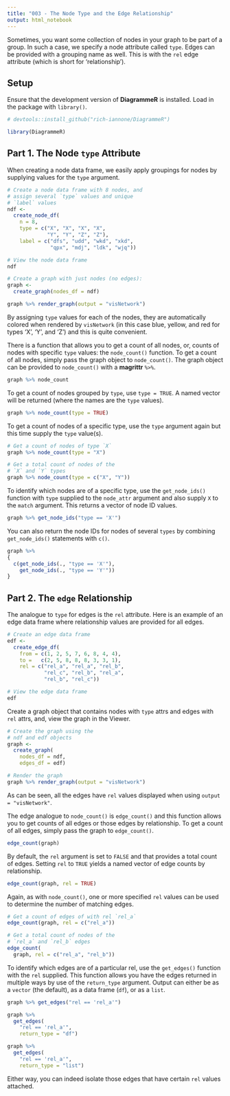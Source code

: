 ```yaml
---
title: "003 - The Node Type and the Edge Relationship"
output: html_notebook
---
```


Sometimes, you want some collection of nodes in your graph to be part of a group. In such a case, we specify a node attribute called `type`. Edges can be provided with a grouping name as well. This is with the `rel` edge attribute (which is short for 'relationship').

## Setup

Ensure that the development version of **DiagrammeR** is installed. Load in the package with `library()`.

```r
# devtools::install_github("rich-iannone/DiagrammeR")

library(DiagrammeR)
```

## Part 1. The Node `type` Attribute

When creating a node data frame, we easily apply groupings for nodes by supplying values for the `type` argument. 

```r
# Create a node data frame with 8 nodes, and
# assign several `type` values and unique
# `label` values
ndf <- 
  create_node_df(
    n = 8,
    type = c("X", "X", "X", "X",
             "Y", "Y", "Z", "Z"),
    label = c("dfs", "udd", "wkd", "xkd",
              "qpx", "mdj", "ldk", "wjq"))

# View the node data frame
ndf
```

```r
# Create a graph with just nodes (no edges):
graph <-
  create_graph(nodes_df = ndf)

graph %>% render_graph(output = "visNetwork")
```

By assigning `type` values for each of the nodes, they are automatically colored when rendered by `visNetwork` (in this case blue, yellow, and red for types 'X', 'Y', and 'Z') and this is quite convenient.

There is a function that allows you to get a count of all nodes, or, counts of nodes with specific `type` values: the `node_count()` function. To get a count of all nodes, simply pass the graph object to `node_count()`. The graph object can be provided to `node_count()` with a **magrittr** `%>%`.

```r
graph %>% node_count
```

To get a count of nodes grouped by `type`, use `type = TRUE`. A named vector will be returned (where the names are the `type` values).

```r
graph %>% node_count(type = TRUE)
```

To get a count of nodes of a specific type, use the `type` argument again but this time supply the `type` value(s).

```r
# Get a count of nodes of type `X`
graph %>% node_count(type = "X")

# Get a total count of nodes of the
# `X` and `Y` types
graph %>% node_count(type = c("X", "Y"))
```

To identify which nodes are of a specific type, use the `get_node_ids()` function with `type` supplied to the `node_attr` argument and also supply `X` to the `match` argument. This returns a vector of node ID values.

```r
graph %>% get_node_ids("type == 'X'")
```

You can also return the node IDs for nodes of several `types` by combining `get_node_ids()` statements with `c()`.

```r
graph %>% 
{
  c(get_node_ids(., "type == 'X'"),
    get_node_ids(., "type == 'Y'"))
}
```

## Part 2. The `edge` Relationship

The analogue to `type` for edges is the `rel` attribute. Here is an example of an edge data frame where relationship values are provided for all edges.

```r
# Create an edge data frame
edf <- 
  create_edge_df(
    from = c(1, 2, 5, 7, 6, 8, 4, 4),
    to =   c(2, 5, 8, 8, 8, 3, 3, 1),
    rel = c("rel_a", "rel_a", "rel_b",
            "rel_c", "rel_b", "rel_a",
            "rel_b", "rel_c"))

# View the edge data frame
edf
```

Create a graph object that contains nodes with `type` attrs and edges with `rel` attrs, and, view the graph in the Viewer.

```r
# Create the graph using the
# ndf and edf objects
graph <-
  create_graph(
    nodes_df = ndf,
    edges_df = edf)

# Render the graph
graph %>% render_graph(output = "visNetwork")
```


As can be seen, all the edges have `rel` values displayed when using `output = "visNetwork"`.

The edge analogue to `node_count()` is `edge_count()` and this function allows you to get counts of all edges or those edges by relationship. To get a count of all edges, simply pass the graph to `edge_count()`.

```r
edge_count(graph)
```

By default, the `rel` argument is set to `FALSE` and that provides a total count of edges. Setting `rel` to `TRUE` yields a named vector of edge counts by relationship.

```r
edge_count(graph, rel = TRUE)
```

Again, as with `node_count()`, one or more specified `rel` values can be used to determine the number of matching edges.

```r
# Get a count of edges of with rel `rel_a`
edge_count(graph, rel = c("rel_a"))

# Get a total count of nodes of the
# `rel_a` and `rel_b` edges
edge_count(
  graph, rel = c("rel_a", "rel_b"))
```

To identify which edges are of a particular rel, use the `get_edges()` function with the `rel` supplied. This function allows you have the edges returned in multiple ways by use of the `return_type` argument. Output can either be as a `vector` (the default), as a data frame (`df`), or as a `list`.

```r
graph %>% get_edges("rel == 'rel_a'")
```

```r
graph %>%
  get_edges(
    "rel == 'rel_a'",
    return_type = "df")
```

```r
graph %>%
  get_edges(
    "rel == 'rel_a'",
    return_type = "list")
```

Either way, you can indeed isolate those edges that have certain `rel` values attached.

